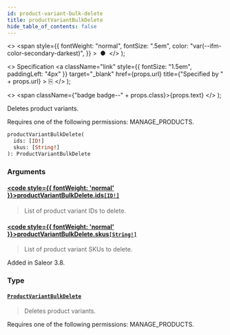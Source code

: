 ```yaml
---
id: product-variant-bulk-delete
title: productVariantBulkDelete
hide_table_of_contents: false
---
```


  <>
    <span
      style={{
        fontWeight: "normal",
        fontSize: ".5em",
        color: "var(--ifm-color-secondary-darkest)",
      }}
    >
      &nbsp;●&nbsp;
    </span>
  </>
);

  <>
    Specification
    <a
      className="link"
      style={{ fontSize: "1.5em", paddingLeft: "4px" }}
      target="\_blank"
      href={props.url}
      title={"Specified by " + props.url}
    >
      ⎘
    </a>
  </>
);

  <>
    <span className={"badge badge--" + props.class}>{props.text}</span>
  </>
);

Deletes product variants.

Requires one of the following permissions: MANAGE_PRODUCTS.

```graphql
productVariantBulkDelete(
  ids: [ID!]
  skus: [String!]
): ProductVariantBulkDelete
```

### Arguments

#### [<code style={{ fontWeight: 'normal' }}>productVariantBulkDelete.<b>ids</b></code>](#)<Bullet />[`[ID!]`](../../api-reference/miscellaneous/scalars/id) <Badge class="secondary" text="list"/> <Badge class="secondary" text="scalar"/> <Badge class="secondary" text="miscellaneous"/>

> List of product variant IDs to delete.

#### [<code style={{ fontWeight: 'normal' }}>productVariantBulkDelete.<b>skus</b></code>](#)<Bullet />[`[String!]`](../../api-reference/miscellaneous/scalars/string) <Badge class="secondary" text="list"/> <Badge class="secondary" text="scalar"/> <Badge class="secondary" text="miscellaneous"/>

> List of product variant SKUs to delete.

Added in Saleor 3.8.

>

### Type

#### [`ProductVariantBulkDelete`](../../api-reference/products/objects/product-variant-bulk-delete) <Badge class="secondary" text="object"/> <Badge class="secondary" text="products"/>

> Deletes product variants.

Requires one of the following permissions: MANAGE_PRODUCTS.

>
